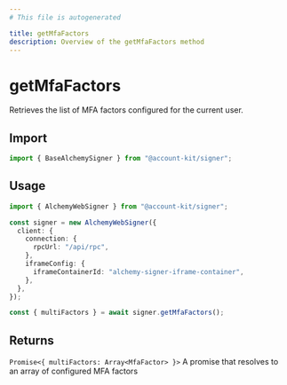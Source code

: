```yaml
---
# This file is autogenerated

title: getMfaFactors
description: Overview of the getMfaFactors method
---
```


# getMfaFactors

Retrieves the list of MFA factors configured for the current user.

## Import

```ts
import { BaseAlchemySigner } from "@account-kit/signer";
```

## Usage

```ts
import { AlchemyWebSigner } from "@account-kit/signer";

const signer = new AlchemyWebSigner({
  client: {
    connection: {
      rpcUrl: "/api/rpc",
    },
    iframeConfig: {
      iframeContainerId: "alchemy-signer-iframe-container",
    },
  },
});

const { multiFactors } = await signer.getMfaFactors();
```

## Returns

`Promise<{ multiFactors: Array<MfaFactor> }>`
A promise that resolves to an array of configured MFA factors
